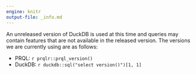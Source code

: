 ```yaml
---
engine: knitr
output-file: _info.md
---
```


:::{.callout-important}

An unreleased version of DuckDB is used at this time and queries may contain features
that are not available in the released version.
The versions we are currently using are as follows:

- PRQL: `r prqlr::prql_version()`
- DuckDB: `r duckdb::sql("select version()")[1, 1]`

:::
